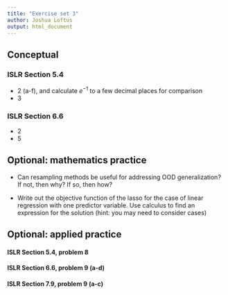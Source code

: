 ```yaml
---
title: "Exercise set 3"
author: Joshua Loftus
output: html_document
---
```


## Conceptual

### ISLR Section 5.4

- 2 (a-f), and calculate $e^{-1}$ to a few decimal places for comparison
- 3

### ISLR Section 6.6

- 2
- 5 

## Optional: mathematics practice

- Can resampling methods be useful for addressing OOD generalization? If not, then why? If so, then how?

- Write out the objective function of the lasso for the case of linear regression with one predictor variable. Use calculus to find an expression for the solution (hint: you may need to consider cases)


## Optional: applied practice

#### ISLR Section 5.4, problem 8

#### ISLR Section 6.6, problem 9 (a-d)

#### ISLR Section 7.9, problem 9 (a-c)
